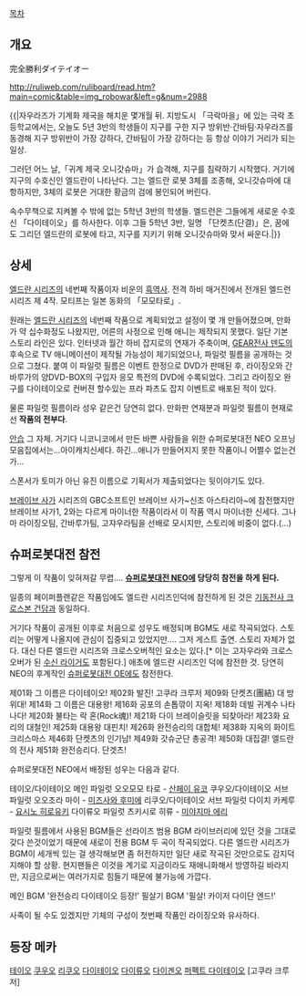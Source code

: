 [[목차]]
== 개요 ==
完全勝利ダイテイオー
{{{#!html
<object width="425" height="344"><param name="movie" value="http://www.youtube.com/v/e10a4B8evjA&hl=ja&fs=1&"></param><param name="allowFullScreen" value="true"></param><param name="allowscriptaccess" value="always"></param><embed src="http://www.youtube.com/v/e10a4B8evjA&hl=ja&fs=1&" type="application/x-shockwave-flash" allowscriptaccess="always" allowfullscreen="true" width="425" height="344"></embed></object>}}}

[[http://ruliweb.com/ruliboard/read.htm?main=comic&table=img_robowar&left=g&num=2988]]

{{|자우라즈가 기계화 제국을 해치운 몇개월 뒤. 지방도시 「극락마을」에 있는 극락 초등학교에서는, 오늘도 5년 3반의 학생들이 지구를 구한 지구 방위반·간바팀·자우라즈를 동경해 지구 방위반이 가장 강하다, 간바팀이 가장 강하다는 등 항상 이야기 거리가 되는 일상.

그러던 어느 날,「귀계 제국 오니갓슈마」가 습격해, 지구를 침략하기 시작했다. 거기에 지구의 수호신인 엘드란이 나타난다. 그는 엘드란 로봇 3체를 조종해, 오니갓슈마에 대항하지만, 3체의 로봇은 거대한 황금의 검에 봉인되어 버린다.

속수무책으로 지켜볼 수 밖에 없는 5학년 3반의 학생들. 엘드런은 그들에게 새로운 수호신 「다이테이오」를 하사한다. 이후 그들 5학년 3반, 일명 「단켓츠(단결)」은, 꿈에도 그리던 엘드란의 로봇에 타고, 지구를 지키기 위해 오니갓슈마와 맞서 싸운다.|}}
== 상세 ==
[[엘드란 시리즈]]의 네번째 작품이자 비운의 [[흑역사]]. 전격 하비 매거진에서 전개된 엘드런 시리즈 제 4작. 모티프는 일본 동화의 「모모타로」.

원래는 [[엘드란 시리즈]]의 네번째 작품으로 계획되었고 설정이 몇 개 만들어졌으며, 만화가 약 십수화정도 나왔지만, 어른의 사정으로 인해 애니는 제작되지 못했다. 일단 기본 스토리 라인은 있다. 인터넷과 월간 하비 잡지로의 연재가 주축이며, [[GEAR전사 덴도]]의 후속으로 TV 애니메이션이 제작될 가능성이 제기되었으나, 파일럿 필름을 공개하는 것으로 그쳤다. 붙여 이 파일럿 필름은 이벤트 한정으로 DVD가 판매된 후, 라이징오와 간바루가의 양DVD-BOX의 구입자 응모 특전의 DVD에 수록되었다. 그리고 라이징오 완구를 다이테이오로 컨버젼 할수있는 프라 파츠도 잡지 이벤트로 배포된 적이 있다.

물론 파일럿 필름이라 성우 같은건 당연히 없다. 만화판 연재분과 파일럿 필름이 현재로선 '''작품의 전부다'''. 

[[안습]] 그 자체.
거기다 니코니코에서 만든 바쁜 사람들을 위한 슈퍼로봇대전 NEO 오프닝모음집에서는...아이캐치신세다. 하긴...애니가 만들어지지 못한 작품이니 어쩔수 없는건가...

스폰서가 토미가 아닌 유진 이름으로 기획서가 제출되었다는 뒷이야기도 있다.

[[브레이브 사가]] 시리즈의 GBC소프트인 브레이브 사가~신조 아스타리아~에 참전했지만 브레이브 사가1, 2와는 다르게 마이너한 작품이라서 이 작품 역시 마이너한 신세다. 그나마 라이징오팀, 간바루가팀, 고쟈우라팀을 선배로 모시지만, 스토리에 비중이 없다.(…)

== 슈퍼로봇대전 참전 ==
그렇게 이 작품이 잊혀져갈 무렵.... '''[[슈퍼로봇대전 NEO]]에 당당히 참전을 하게 된다.'''

일종의 페이퍼플랜같은 작품임에도 엘드란 시리즈인덕에 참전하게 된 것은 [[기동전사 크로스본 건담]]과 동일하다.

거기다 작품이 공개된 이후로 처음으로 성우도 배정되며 BGM도 새로 작곡되었다. 스토리는 어떻게 나올지에 관심이 집중되고 있었지만.... 그저 게스트 출연. 스토리 자체가 없다. 대신 다른 엘드란 시리즈와 크로스오버적인 요소는 있다.[* 이는 고자우라와 크로스오버가 된 [[수신 라이거]]도 포함된다.] 애초에 엘드란 시리즈인 덕에 참전한 것. 당연히 NEO의 후계작인 [[슈퍼로봇대전 OE]]에도 참전한다.

제01화 그 이름은 다이테이오!
제02화 발진! 고쿠라 크루저
제09화 단켓츠(團結) 대 방위대!
제14화 그 이름은 대용왕!
제16화 공포의 손톱깎이 지옥!
제18화 데빌 귀계수 나타나다!
제20화 불타는 락 혼(Rock魂)!
제21화 다이 브레이슬릿을 되찾아라!
제23화 요리의 대철인!
제25화 대용왕 대핀치!
제26화 완전승리의 대합체!
제38화 지옥의 화이트 크리스마스
제46화 단켓츠의 인기남!
제49화 갓슈군단 총공격!
제50화 대집결! 엘드란의 전사
제51화 완전승리다. 단겟츠!

슈퍼로봇대전 NEO에서 배정된 성우는 다음과 같다.

테이오/다이테이오 메인 파일럿 오오모모 타로 - [[산페이 유코]]
쿠우오/다이테이오 서브 파일럿 오오조라 마이 - [[미즈사와 후미에]]
리쿠오/다이테이오 서브 파일럿 다이치 카케루 - [[요시노 히로유키]]
다이류오 파일럿 츠키시로 히류 - [[미야지마 에리]]

파일럿 필름에서 사용된 BGM들은 선라이즈 범용 BGM 라이브러리에 있던 것을 그대로 갖다 쓴것이었기 때문에 새로이 전용 BGM 두 곡이 작곡되었다. 다른 엘드란 시리즈가 BGM이 세개씩 있는 걸 생각해보면 좀 허전하지만 일단 새로 작곡된 것만으로도 감지덕지해야 할 상황. 현지팬들은 이것을 계기로 지금이라도 재애니화해서 방영하길 바라지만, 지금으로써는 여러가지로 힘들기 때문에 불가능에 가깝다.

메인 BGM '완전승리 다이테이오 등장!'
필살기 BGM '필살! 카이저 다이단 엔드!'

사족이 될 수도 있겠지만 기체의 구성이 첫번째 작품인 라이징오와 유사하다.
== '''등장 메카''' ==
[[테이오]]
[[쿠우오]]
[[리쿠오]]
[[다이테이오]]
[[다이류오]]
[[다이겐오]]
[[퍼펙트 다이테이오]]
[고쿠라 크루저]
